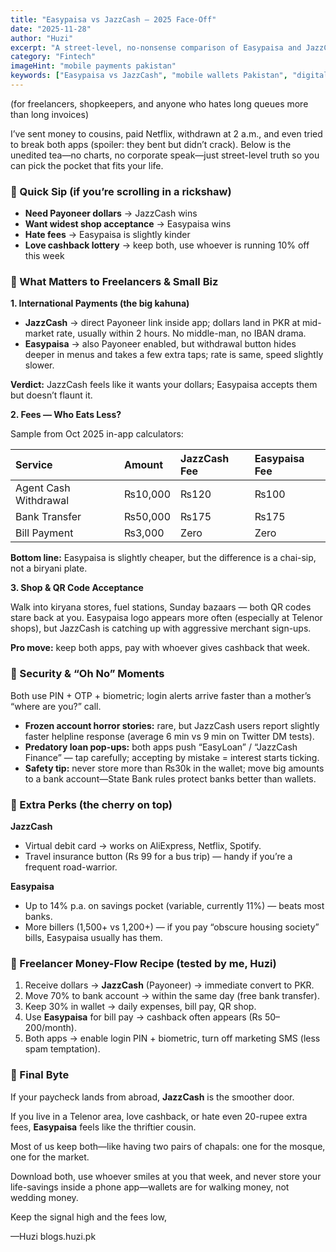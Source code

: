 ```yaml
---
title: "Easypaisa vs JazzCash — 2025 Face-Off"
date: "2025-11-28"
author: "Huzi"
excerpt: "A street-level, no-nonsense comparison of Easypaisa and JazzCash for freelancers, shopkeepers, and anyone who hates long queues."
category: "Fintech"
imageHint: "mobile payments pakistan"
keywords: ["Easypaisa vs JazzCash", "mobile wallets Pakistan", "digital payments Pakistan", "freelancer payments", "Payoneer Pakistan", "online payments"]
---
```


(for freelancers, shopkeepers, and anyone who hates long queues more than long invoices)

I’ve sent money to cousins, paid Netflix, withdrawn at 2 a.m., and even tried to break both apps (spoiler: they bent but didn’t crack). Below is the unedited tea—no charts, no corporate speak—just street-level truth so you can pick the pocket that fits your life.

### 🔎 Quick Sip (if you’re scrolling in a rickshaw)
- **Need Payoneer dollars** → JazzCash wins
- **Want widest shop acceptance** → Easypaisa wins
- **Hate fees** → Easypaisa is slightly kinder
- **Love cashback lottery** → keep both, use whoever is running 10% off this week

### 💸 What Matters to Freelancers & Small Biz

**1. International Payments (the big kahuna)**

- **JazzCash** → direct Payoneer link inside app; dollars land in PKR at mid-market rate, usually within 2 hours. No middle-man, no IBAN drama.
- **Easypaisa** → also Payoneer enabled, but withdrawal button hides deeper in menus and takes a few extra taps; rate is same, speed slightly slower.

**Verdict:** JazzCash feels like it wants your dollars; Easypaisa accepts them but doesn’t flaunt it.

**2. Fees — Who Eats Less?**

Sample from Oct 2025 in-app calculators:

| Service | Amount | JazzCash Fee | Easypaisa Fee |
| :--- | :--- | :--- | :--- |
| Agent Cash Withdrawal | ₨10,000 | ₨120 | ₨100 |
| Bank Transfer | ₨50,000 | ₨175 | ₨175 |
| Bill Payment | ₨3,000 | Zero | Zero |

**Bottom line:** Easypaisa is slightly cheaper, but the difference is a chai-sip, not a biryani plate.

**3. Shop & QR Code Acceptance**

Walk into kiryana stores, fuel stations, Sunday bazaars — both QR codes stare back at you. Easypaisa logo appears more often (especially at Telenor shops), but JazzCash is catching up with aggressive merchant sign-ups.

**Pro move:** keep both apps, pay with whoever gives cashback that week.

### 🔐 Security & “Oh No” Moments
Both use PIN + OTP + biometric; login alerts arrive faster than a mother’s “where are you?” call.

- **Frozen account horror stories:** rare, but JazzCash users report slightly faster helpline response (average 6 min vs 9 min on Twitter DM tests).
- **Predatory loan pop-ups:** both apps push “EasyLoan” / “JazzCash Finance” — tap carefully; accepting by mistake = interest starts ticking.
- **Safety tip:** never store more than ₨30k in the wallet; move big amounts to a bank account—State Bank rules protect banks better than wallets.

### 🏦 Extra Perks (the cherry on top)

**JazzCash**
- Virtual debit card → works on AliExpress, Netflix, Spotify.
- Travel insurance button (Rs 99 for a bus trip) — handy if you’re a frequent road-warrior.

**Easypaisa**
- Up to 14% p.a. on savings pocket (variable, currently 11%) — beats most banks.
- More billers (1,500+ vs 1,200+) — if you pay “obscure housing society” bills, Easypaisa usually has them.

### 🧠 Freelancer Money-Flow Recipe (tested by me, Huzi)

1.  Receive dollars → **JazzCash** (Payoneer) → immediate convert to PKR.
2.  Move 70% to bank account → within the same day (free bank transfer).
3.  Keep 30% in wallet → daily expenses, bill pay, QR shop.
4.  Use **Easypaisa** for bill pay → cashback often appears (Rs 50–200/month).
5.  Both apps → enable login PIN + biometric, turn off marketing SMS (less spam temptation).

### 🎯 Final Byte
If your paycheck lands from abroad, **JazzCash** is the smoother door.

If you live in a Telenor area, love cashback, or hate even 20-rupee extra fees, **Easypaisa** feels like the thriftier cousin.

Most of us keep both—like having two pairs of chapals: one for the mosque, one for the market.

Download both, use whoever smiles at you that week, and never store your life-savings inside a phone app—wallets are for walking money, not wedding money.

Keep the signal high and the fees low,

—Huzi
blogs.huzi.pk